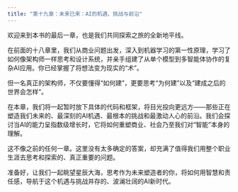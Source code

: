 ```yaml
---
title: "第十九章：未来已来：AI的机遇、挑战与前沿"
---
```


欢迎来到本书的最后一章，也是我们共同探索之旅的全新地平线。

在前面的十八章里，我们从商业问题出发，深入到机器学习的第一性原理，学习了如何像架构师一样思考和设计系统，并亲手组建了从单个模型到多智能体协作的复杂AI应用。你已经掌握了将想法变为现实的“术”。

但一名真正的架构师，不仅要懂得“如何建”，更要思考“为何建”以及“建成之后的世界会怎样”。

在本章，我们将一起暂时放下具体的代码和框架，将目光投向更远方——那些正在塑造我们未来的、最深刻的AI机遇、最根本的挑战和最激动人心的前沿。我们会探讨当AI的能力呈指数级增长时，它将如何重塑商业、社会乃至我们对“智能”本身的理解。

这不像之前的任何一章。这里没有太多确定的答案，却充满了值得我们用整个职业生涯去思考和探索的、真正重要的问题。

准备好，让我们一起眺望星辰大海，思考作为未来塑造者的你，将如何用智慧和责任感，导航于这个机遇与挑战并存的、波澜壮阔的AI新时代。


